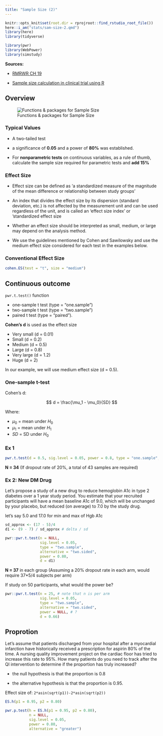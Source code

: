 ```yaml
---
title: "Sample Size (2)"
---
```


```r
knitr::opts_knit$set(root.dir = rprojroot::find_rstudio_root_file())
here::i_am("stats/sam-size-2.qmd")
library(here)
library(tidyverse)
```

```r
library(pwr)
library(WebPower)
library(simstudy)
```

**Sources:**

- [RMRWR CH 19](https://bookdown.org/pdr_higgins/rmrwr/sample-size-calculations-with-pwr.html#sample-size-for-a-continuous-endpoint-t-test)

- [Sample size calculation in clinical trial using R](https://doi.org/10.7602/jmis.2023.26.1.9)

## Overview

![Functions & packages for Sample Size](/pic/sample-size/sample-size-pkg-2.png)

### Typical Values

- A two-tailed test
- a significance of **0.05** and a power of **80%** was established. 

- For **nonparametric tests** on continuous variables, as a rule of thumb, calculate the sample size required for parametric tests and **add 15%**

### Effect Size

- Effect size can be defined as ‘a standardized measure of the magnitude of the mean difference or relationship between study groups’

- An index that divides the effect size by its dispersion (standard deviation, etc.) is not affected by the measurement unit and can be used regardless of the unit, and is called an ‘effect size index’ or ‘standardized effect size

- Whether an effect size should be interpreted as small, medium, or large may depend on the analysis method. 


- We use the guidelines mentioned by Cohen and Sawilowsky and use the medium effect size considered for each test in the examples below.

### Conventional Effect Size

```r
cohen.ES(test = "t", size = "medium")
```

## Continuous outcome

`pwr.t.test()` function

- one-sample t test (type = “one.sample”)
- two-sample t test (type = “two.sample”)
- paired t test (type = “paired”).

**Cohen’s d** is used as the effect size

- Very small (d = 0.01)
- Small (d = 0.2)
- Medium (d = 0.5)
- Large (d = 0.8)
- Very large (d = 1.2)
- Huge (d = 2)

In our example, we will use medium effect size (d = 0.5).


### One-sample t-test 

Cohen's d:

$$
d = \frac{\mu_1 - \mu_0}{SD}
$$

Where:

- $\mu_0$ = mean under $H_0$
- $\mu_1$ = mean under $H_1$
- $SD$ = SD under $H_0$

### Ex 1

```r
pwr.t.test(d = 0.5, sig.level = 0.05, power = 0.8, type = "one.sample", alternative = "two.sided")
```

**N = 34** (If dropout rate of 20%, a total of 43 samples are required) 



### Ex 2: New DM Drug

Let’s propose a study of a new drug to reduce hemoglobin A1c in type 2 diabetes over a 1 year study period. You estimate that your recruited participants will have a mean baseline A1c of 9.0, which will be unchanged by your placebo, but reduced (on average) to 7.0 by the study drug.

let’s say 5.0 and 17.0 for min and max of Hgb A1c

```r
sd_approx <- (17 - 5)/4
d1 <- (9 - 7) / sd_approx # delta / sd

pwr::pwr.t.test(n = NULL,
                sig.level = 0.05, 
                type = "two.sample", 
                alternative = "two.sided", 
                power = 0.80, 
                d = d1)
```

**N = 37** in each group (Assuming a 20% dropout rate in each arm, would require 37*5/4 subjects per arm)


If study on 50 participants, what would the power be?

```r
pwr::pwr.t.test(n = 25, # note that n is per arm
                sig.level = 0.05, 
                type = "two.sample", 
                alternative = "two.sided", 
                power = NULL, # ?
                d = 0.66)
```

## Proprotion

Let’s assume that patients discharged from your hospital after a myocardial infarction have historically received a prescription for aspirin 80% of the time. A nursing quality improvement project on the cardiac floor has tried to increase this rate to 95%. How many patients do you need to track after the QI intervention to determine if the proportion has truly increased?

- the null hypothesis is that the proportion is 0.8

- the alternative hypothesis is that the proportion is 0.95.


Effect size of: `2*asin(sqrt(p1))-2*asin(sqrt(p2))`

```r
ES.h(p1 = 0.95, p2 = 0.80)
```


```r
pwr.p.test(h = ES.h(p1 = 0.95, p2 = 0.80),
           n = NULL,
           sig.level = 0.05,
           power = 0.80,
           alternative = "greater")
```

